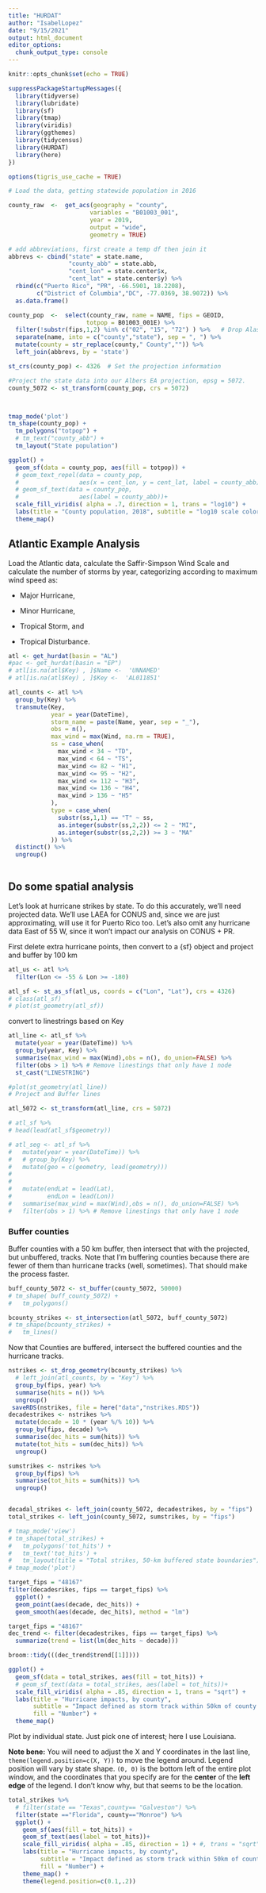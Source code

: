 ```yaml
---
title: "HURDAT"
author: "IsabelLopez"
date: "9/15/2021"
output: html_document
editor_options: 
  chunk_output_type: console
---
```


```r
knitr::opts_chunk$set(echo = TRUE)
```
```r
suppressPackageStartupMessages({
  library(tidyverse)
  library(lubridate)
  library(sf)
  library(tmap)
  library(viridis)
  library(ggthemes)
  library(tidycensus)
  library(HURDAT)
  library(here)
})

options(tigris_use_cache = TRUE)

```

```r
# Load the data, getting statewide population in 2016

county_raw  <-  get_acs(geography = "county", 
                       variables = "B01003_001", 
                       year = 2019, 
                       output = "wide", 
                       geometry = TRUE)
```
```r
# add abbreviations, first create a temp df then join it
abbrevs <- cbind("state" = state.name, 
                 "county_abb" = state.abb, 
                 "cent_lon" = state.center$x, 
                 "cent_lat" = state.center$y) %>% 
  rbind(c("Puerto Rico", "PR", -66.5901, 18.2208), 
        c("District of Columbia","DC", -77.0369, 38.9072)) %>% 
  as.data.frame()

county_pop  <-  select(county_raw, name = NAME, fips = GEOID, 
                      totpop = B01003_001E) %>% 
  filter(!substr(fips,1,2) %in% c("02", "15", "72") ) %>%   # Drop Alaska & Hawaii
  separate(name, into = c("county","state"), sep = ", ") %>% 
  mutate(county = str_replace(county," County","")) %>% 
  left_join(abbrevs, by = 'state')

st_crs(county_pop) <- 4326  # Set the projection information

#Project the state data into our Albers EA projection, epsg = 5072.
county_5072 <- st_transform(county_pop, crs = 5072)



tmap_mode('plot')
tm_shape(county_pop) +
  tm_polygons("totpop") +
  # tm_text("county_abb") +
  tm_layout("State population")

ggplot() +
  geom_sf(data = county_pop, aes(fill = totpop)) +
  # geom_text_repel(data = county_pop,
  #                 aes(x = cent_lon, y = cent_lat, label = county_abb))+
  # geom_sf_text(data = county_pop,
  #                 aes(label = county_abb))+
  scale_fill_viridis( alpha = .7, direction = 1, trans = "log10") +
  labs(title = "County population, 2018", subtitle = "log10 scale color bar") +
  theme_map()
```


## Atlantic Example Analysis

Load the Atlantic data, calculate the Saffir-Simpson Wind Scale and calculate the number of storms by year, categorizing according to maximum wind speed as:

 - Major Hurricane,
 
 - Minor Hurricane,
 
 - Tropical Storm, and 
 
 - Tropical Disturbance.

```r
atl <- get_hurdat(basin = "AL")
#pac <- get_hurdat(basin = "EP")
# atl[is.na(atl$Key) , ]$Name <-  'UNNAMED'
# atl[is.na(atl$Key) , ]$Key <-  'AL011851'
```


```r
atl_counts <- atl %>% 
  group_by(Key) %>%  
  transmute(Key,
            year = year(DateTime),
            storm_name = paste(Name, year, sep = "_"), 
            obs = n(), 
            max_wind = max(Wind, na.rm = TRUE),
            ss = case_when(
              max_wind < 34 ~ "TD",
              max_wind < 64 ~ "TS",
              max_wind <= 82 ~ "H1",
              max_wind <= 95 ~ "H2",
              max_wind <= 112 ~ "H3",
              max_wind <= 136 ~ "H4",
              max_wind > 136 ~ "H5"
            ),
            type = case_when(
              substr(ss,1,1) == "T" ~ ss,
              as.integer(substr(ss,2,2)) <= 2 ~ "MI",
              as.integer(substr(ss,2,2)) >= 3 ~ "MA"
            )) %>% 
  distinct() %>% 
  ungroup()
  
```


## Do some spatial analysis

Let's look at hurricane strikes by state.  To do this accurately, we'll need projected data.  We'll use LAEA for CONUS and, since we are just approximating, will use it for Puerto Rico too.  Let's also omit any hurricane data East of 55 W, since it won't impact our analysis on CONUS + PR.


First delete extra hurricane points, then convert to a {sf} object and project and buffer by 100 km

```r
atl_us <- atl %>% 
  filter(Lon <= -55 & Lon >= -180)

atl_sf <- st_as_sf(atl_us, coords = c("Lon", "Lat"), crs = 4326)
# class(atl_sf)
# plot(st_geometry(atl_sf))
```

convert to linestrings based on Key

```r
atl_line <- atl_sf %>% 
  mutate(year = year(DateTime)) %>% 
  group_by(year, Key) %>% 
  summarise(max_wind = max(Wind),obs = n(), do_union=FALSE) %>%
  filter(obs > 1) %>% # Remove linestings that only have 1 node
  st_cast("LINESTRING")

#plot(st_geometry(atl_line))
# Project and Buffer lines

atl_5072 <- st_transform(atl_line, crs = 5072)

```


```r
# atl_sf %>%
# head(lead(atl_sf$geometry))
```

```r
# atl_seg <- atl_sf %>%
#   mutate(year = year(DateTime)) %>%
#   # group_by(Key) %>%
#   mutate(geo = c(geometry, lead(geometry)))
# 
# 
#   mutate(endLat = lead(Lat),
#          endLon = lead(Lon))
#   summarise(max_wind = max(Wind),obs = n(), do_union=FALSE) %>%
#   filter(obs > 1) %>% # Remove linestings that only have 1 node

```

### Buffer counties

Buffer counties with a 50 km buffer, then intersect that with the projected, but unbuffered, tracks.  Note that I'm buffering counties because there are fewer of them than hurricane tracks (well, sometimes).  That should make the process faster.

```r
buff_county_5072 <- st_buffer(county_5072, 50000)
# tm_shape( buff_county_5072) +
#   tm_polygons()
```


```r
bcounty_strikes <- st_intersection(atl_5072, buff_county_5072)
# tm_shape(bcounty_strikes) +
#   tm_lines()
```

Now that Counties are buffered, intersect the buffered counties and the hurricane tracks.

```r
nstrikes <- st_drop_geometry(bcounty_strikes) %>% 
  # left_join(atl_counts, by = "Key") %>% 
  group_by(fips, year) %>% 
  summarise(hits = n()) %>% 
  ungroup()
 saveRDS(nstrikes, file = here("data","nstrikes.RDS"))
decadestrikes <- nstrikes %>% 
  mutate(decade = 10 * (year %/% 10)) %>% 
  group_by(fips, decade) %>% 
  summarise(dec_hits = sum(hits)) %>% 
  mutate(tot_hits = sum(dec_hits)) %>% 
  ungroup()

sumstrikes <- nstrikes %>% 
  group_by(fips) %>% 
  summarise(tot_hits = sum(hits)) %>% 
  ungroup()


decadal_strikes <- left_join(county_5072, decadestrikes, by = "fips")
total_strikes <- left_join(county_5072, sumstrikes, by = "fips")

# tmap_mode('view')
# tm_shape(total_strikes) +
#   tm_polygons('tot_hits') +
#   tm_text('tot_hits') +
#   tm_layout(title = "Total strikes, 50-km buffered state boundaries")
# tmap_mode('plot')

```

```r
target_fips = "48167"
filter(decadesrikes, fips == target_fips) %>% 
  ggplot() + 
  geom_point(aes(decade, dec_hits)) +
  geom_smooth(aes(decade, dec_hits), method = "lm")
```


```r
target_fips = "48167"
dec_trend <- filter(decadestrikes, fips == target_fips) %>% 
  summarize(trend = list(lm(dec_hits ~ decade)))

broom::tidy(((dec_trend$trend[[1]]))) 
```


```r
ggplot() +
  geom_sf(data = total_strikes, aes(fill = tot_hits)) +
  # geom_sf_text(data = total_strikes, aes(label = tot_hits))+
  scale_fill_viridis( alpha = .85, direction = 1, trans = "sqrt") +
  labs(title = "Hurricane impacts, by county",
       subtitle = "Impact defined as storm track within 50km of county boundary",
       fill = "Number") +
  theme_map()
```

Plot by individual state.  Just pick one of interest; here I use Louisiana.

**Note bene:**  You will need to adjust the X and Y coordinates in the last line, `theme(legend.position=c(X, Y))` to move the legend around.  Legend position will vary by state shape. `(0, 0)` is the bottom left of the entire plot window, and the coordinates that you specify are for the **center** of the **left edge** of the legend.  I don't know why, but that seems to be the location.

```r
total_strikes %>% 
  # filter(state == "Texas",county== "Galveston") %>% 
  filter(state =="Florida", county=="Monroe") %>% 
  ggplot() +
    geom_sf(aes(fill = tot_hits)) +
    geom_sf_text(aes(label = tot_hits))+
    scale_fill_viridis( alpha = .85, direction = 1) + #, trans = "sqrt") +
    labs(title = "Hurricane impacts, by county",
         subtitle = "Impact defined as storm track within 50km of county boundary",
         fill = "Number") +
    theme_map() +
    theme(legend.position=c(0.1,.2)) 


```



